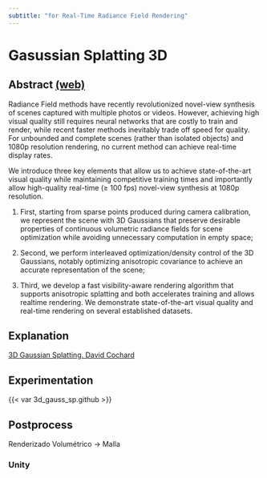 ```yaml
---
subtitle: "for Real-Time Radiance Field Rendering"
---
```


# Gasussian Splatting 3D 


## Abstract [(web)](https://repo-sam.inria.fr/fungraph/3d-gaussian-splatting/)

Radiance Field methods have recently revolutionized novel-view synthesis of scenes captured with multiple photos or videos. However, achieving high visual quality still requires neural networks that are costly to train and render, while recent faster methods inevitably trade off speed for quality. For unbounded and complete scenes (rather than isolated objects) and 1080p resolution rendering, no current method can achieve real-time display rates.


We introduce three key elements that allow us to achieve state-of-the-art visual quality while maintaining competitive training times and importantly allow high-quality real-time (≥ 100 fps) novel-view synthesis at 1080p resolution. 


1. First, starting from sparse points produced during camera calibration, we represent the scene with 3D Gaussians that preserve desirable properties of continuous volumetric radiance fields for scene optimization while avoiding unnecessary computation in empty space; 

2. Second, we perform interleaved optimization/density control of the 3D Gaussians, notably optimizing anisotropic covariance to achieve an accurate representation of the scene;

3. Third, we develop a fast visibility-aware rendering algorithm that supports anisotropic splatting and both accelerates training and allows realtime rendering. We demonstrate state-of-the-art visual quality and real-time rendering on several established datasets.


## Explanation

[3D Gaussian Splatting. David Cochard](https://medium.com/axinc-ai/3d-gaussian-splatting-real-time-rendering-of-photorealistic-scenes-f7f1a47f060)

## Experimentation

{{< var 3d_gauss_sp.github >}}      




## Postprocess

Renderizado Volumétrico -> Malla

### Unity


[](https://www.youtube.com/watch?v=KaAxGr_xck4)

[](https://youtu.be/5_GaPYBHqOo)

